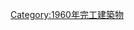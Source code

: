 {{Commonscat|Bridges completed in 1960}}
{{Cat nav 10years|20世紀橋梁|1960||年完工橋梁}}

[[Category:1960年完工建築物|Category:1960年完工建築物]]